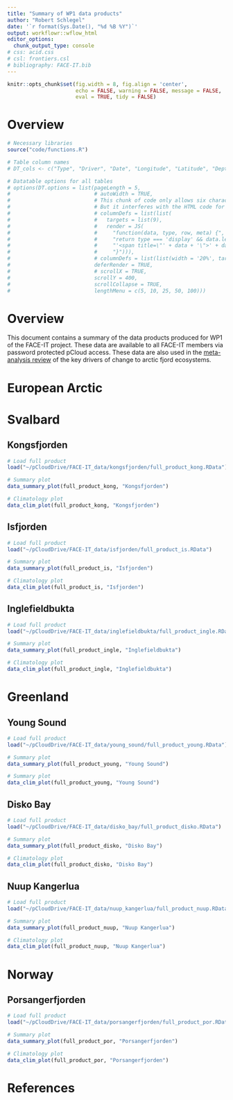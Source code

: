 ```yaml
---
title: "Summary of WP1 data products"
author: "Robert Schlegel"
date: '`r format(Sys.Date(), "%d %B %Y")`'
output: workflowr::wflow_html
editor_options:
  chunk_output_type: console
# css: acid.css
# csl: frontiers.csl
# bibliography: FACE-IT.bib
---
```


```r
knitr::opts_chunk$set(fig.width = 8, fig.align = 'center',
                      echo = FALSE, warning = FALSE, message = FALSE, 
                      eval = TRUE, tidy = FALSE)
```

<center>
<!-- ![](assets/FACE-IT_Logo_900.png){ width=70% } -->
</center>

# Overview

```r
# Necessary libraries
source("code/functions.R")

# Table column names
# DT_cols <- c("Type", "Driver", "Date", "Longitude", "Latitude", "Depth", "Files", "Link", "Reference", "Notes")

# Datatable options for all tables
# options(DT.options = list(pageLength = 5,
#                           # autoWidth = TRUE,
#                           # This chunk of code only allows six characters to be shown in a column
#                           # But it interferes with the HTML code for popups and links
#                           # columnDefs = list(list(
#                           #   targets = list(9),
#                           #   render = JS(
#                           #     "function(data, type, row, meta) {",
#                           #     "return type === 'display' && data.length > 6 ?",
#                           #     "'<span title=\"' + data + '\">' + data.substr(0, 6) + '...</span>' : data;",
#                           #     "}"))),
#                           # columnDefs = list(list(width = '20%', targets = c(2))),
#                           deferRender = TRUE,
#                           # scrollX = TRUE,
#                           scrollY = 400,
#                           scrollCollapse = TRUE,
#                           lengthMenu = c(5, 10, 25, 50, 100)))
```

# Overview

This document contains a summary of the data products produced for WP1 of the FACE-IT project. These data are available to all FACE-IT members via password protected pCloud access. These data are also used in the [meta-analysis review](https://face-it-project.github.io/WP1/review.html) of the key drivers of change to arctic fjord ecosystems.

# European Arctic


# Svalbard


## Kongsfjorden

```r
# Load full product
load("~/pCloudDrive/FACE-IT_data/kongsfjorden/full_product_kong.RData")

# Summary plot
data_summary_plot(full_product_kong, "Kongsfjorden")

# Climatology plot
data_clim_plot(full_product_kong, "Kongsfjorden")
```


## Isfjorden

```r
# Load full product
load("~/pCloudDrive/FACE-IT_data/isfjorden/full_product_is.RData")

# Summary plot
data_summary_plot(full_product_is, "Isfjorden")

# Climatology plot
data_clim_plot(full_product_is, "Isfjorden")
```


## Inglefieldbukta

```r
# Load full product
load("~/pCloudDrive/FACE-IT_data/inglefieldbukta/full_product_ingle.RData")

# Summary plot
data_summary_plot(full_product_ingle, "Inglefieldbukta")

# Climatology plot
data_clim_plot(full_product_ingle, "Inglefieldbukta")
```


# Greenland

## Young Sound

```r
# Load full product
load("~/pCloudDrive/FACE-IT_data/young_sound/full_product_young.RData")

# Summary plot
data_summary_plot(full_product_young, "Young Sound")

# Summary plot
data_clim_plot(full_product_young, "Young Sound")
```


## Disko Bay

```r
# Load full product
load("~/pCloudDrive/FACE-IT_data/disko_bay/full_product_disko.RData")

# Summary plot
data_summary_plot(full_product_disko, "Disko Bay")

# Climatology plot
data_clim_plot(full_product_disko, "Disko Bay")
```


## Nuup Kangerlua

```r
# Load full product
load("~/pCloudDrive/FACE-IT_data/nuup_kangerlua/full_product_nuup.RData")

# Summary plot
data_summary_plot(full_product_nuup, "Nuup Kangerlua")

# Climatology plot
data_clim_plot(full_product_nuup, "Nuup Kangerlua")
```


# Norway

## Porsangerfjorden

```r
# Load full product
load("~/pCloudDrive/FACE-IT_data/porsangerfjorden/full_product_por.RData")

# Summary plot
data_summary_plot(full_product_por, "Porsangerfjorden")

# Climatology plot
data_clim_plot(full_product_por, "Porsangerfjorden")
```


# References

